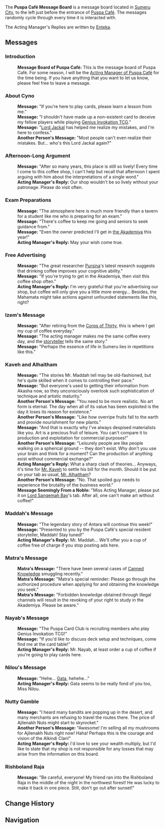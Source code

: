 {{Location Infobox
|image        = <gallery>
Sign Puspa Cafe Message Board.png|In-game
Sign Puspa Cafe Message Board Location.png|Map
</gallery>
|type         = Point of Interest
|type2        = Bulletin Board
|region       = Sumeru
|subregion    = Dharma Forest
|area         = Avidya Forest
|subarea      = Sumeru City
}}
{{Description|This is the message board of Puspa Café. For some reason, I will be the Acting Manager of Puspa Café for the time being. If you have anything that you want to let us know, please feel free to leave a message.}}

The '''Puspa Café Message Board''' is a message board located in [[Sumeru City]], to the left just before the entrance of [[Puspa Café]]. The messages randomly cycle through every time it is interacted with.

The Acting Manager's Replies are written by [[Enteka]].

==Messages==
{{Dialogue start}}
===Introduction===
<!-- The below dialogue is presented differently from the intro message in [[Mondstadt General Goods Order Board]] where it precedes all other messages. Here it's treated like a regular messaged displayed at random. Therefore it should be put under its own section. -->
:'''Message Board of Puspa Café:''' This is the message board of Puspa Café. For some reason, I will be the [[Enteka|Acting Manager of Puspa Café]] for the time being. If you have anything that you want to let us know, please feel free to leave a message.

===About Cyno===
:'''Message:''' "If you're here to play cards, please learn a lesson from me."
:'''Message:''' "I shouldn't have made up a non-existent card to deceive my fellow players while playing [[Genius Invokation TCG]]."
:'''Message:''' "[[Cyno|Lord Jackal]] has helped me realize my mistakes, and I'm here to confess."
:'''Another Person's Message:''' "Most people can't even realize their mistakes. But... who's this Lord Jackal again?"

===Afternoon-Long Argument===
:'''Message:''' "After so many years, this place is still so lively! Every time I come to this coffee shop, I can't help but recall that afternoon I spent arguing with him about the interpretations of a single word."
:'''Acting Manager's Reply:''' Our shop wouldn't be so lively without your patronage. Please do visit often.

===Exam Preparations===
:'''Message:''' "The atmosphere here is much more friendly than a tavern for a student like me who is preparing for an exam."
:'''Message:''' "There's coffee to keep me going and seniors to seek guidance from."
:'''Message:''' "Even the owner predicted I'll get in [[the Akademiya]] this year!"
:'''Acting Manager's Reply:''' May your wish come true.

===Free Advertising===
:'''Message:''' "The great researcher [[Pursina]]'s latest research suggests that drinking coffee improves your cognitive ability."
:'''Message:''' "If you're trying to get in the Akademiya, then visit this coffee shop often."
:'''Acting Manager's Reply:''' I'm very grateful that you're advertising our shop, but coffee will only give you a little more energy... Besides, the Mahamata might take actions against unfounded statements like this, right?

===Izem's Message===
{{See also|Izem}}
:'''Message:''' "After retiring from the [[Corps of Thirty]], this is where I get my cup of coffee everyday."
:'''Message:''' "The acting manager makes me the same coffee every day, and the [[Maddah|storyteller]] tells the same story."
:'''Message:''' "Perhaps the essence of life in Sumeru lies in repetitions like this."

===Kaveh and Alhaitham===
:'''Message:''' "The stories Mr. Maddah tell may be old-fashioned, but he's quite skilled when it comes to controlling their pace."
:'''Message:''' "But everyone's used to getting their information from Akasha now, so they unconsciously overlook such sophistication of technique and artistic maturity."
:'''Another Person's Message:''' "You need to be more realistic. No art form is eternal. The day when all of its value has been exploited is the day it loses its reason for existence."
:'''Another Person's Message:''' "Like how overripe fruits fall to the earth and provide nourishment for new plants."
:'''Message:''' "And that is exactly why I've always despised materialists like you. Art is a precious fruit of leisure. You can't compare it to production and exploitation for commercial purposes!"
:'''Another Person's Message:''' "Leisurely people are like people walking on a spherical ground -- they don't exist. Why don't you use your brain and think for a moment? Can the production of anything exist without commercial exchange?"
:'''Acting Manager's Reply:''' What a sharp clash of theories... Anyways, it's time for [[Kaveh|Mr. Kaveh]] to settle his bill for the month. Should it be put on your tab as usual, [[Alhaitham|Mr. Alhaitham]]?
:'''Another Person's Message:''' "No. That spoiled guy needs to experience the brutality of the business world."
:'''Message Seemingly From a Noble:''' "Miss Acting Manager, please put it on [[Dori|Lord Sangemah Bay]]'s tab. After all, one can't make art without coffee!"

===Maddah's Message===
{{See also|Maddah}}
:'''Message:''' "The legendary story of Antara will continue this week!"
:'''Message:''' "Presented to you by the Puspa Café's special resident storyteller, Maddah! Stay tuned!"
:'''Acting Manager's Reply:''' Mr. Maddah... We'll offer you a cup of coffee free of charge if you stop posting ads here.

===Matra's Message===
:'''Matra's Message:''' "There have been several cases of [[Canned Knowledge]] smuggling recently."
:'''Matra's Message:''' "Matra's special reminder: Please go through the authorized procedure when applying for and obtaining the knowledge you seek."
:'''Matra's Message:''' "Forbidden knowledge obtained through illegal channels will result in the revoking of your right to study in the Akademiya. Please be aware."

===Nayab's Message===
{{See also|Nayab}}
:'''Message:''' "The Puspa Card Club is recruiting members who play Genius Invokation TCG!"
:'''Message:''' "If you'd like to discuss deck setup and techniques, come find me at the card table!"
:'''Acting Manager's Reply:''' Mr. Nayab, at least order a cup of coffee if you're going to play cards here.

===Nilou's Message===
{{See also|Nilou}}
:'''Message:''' "Hehe... [[Gata]], hehehe..."
:'''Acting Manager's Reply:''' Gata seems to be really fond of you too, Miss Nilou.

===Nutty Gamble===
:'''Message:''' "I heard many bandits are popping up in the desert, and many merchants are refusing to travel the routes there. The price of Ajilenakh Nuts might start to skyrocket."
:'''Another Person's Message:''' "Awesome! I'm selling all my mushrooms for Ajilenakh Nuts right now! Haha! Perhaps this is the courage and vision of the Alkindi Clan!"
:'''Acting Manager's Reply:''' I'd love to see your wealth multiply, but I'd like to state that my shop is not responsible for any losses that may arise from the information on this board.

===Rishboland Raja===
:'''Message:''' "Be careful, everyone! My friend ran into the Rishboland Raja in the middle of the night in the northwest forest! He was lucky to make it back in one piece. Still, don't go out after sunset!"
{{Dialogue end}}

==Change History==
{{Change History|3.0}}

==Navigation==
{{PoI Navbox|Sumeru}}